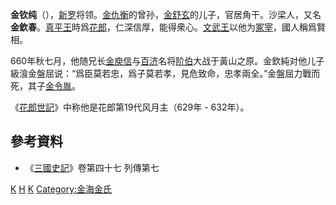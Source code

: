 '''金钦纯'''（{{bd|598年||680年||}}），[[新罗|新罗]]将领。[[金仇衡|金仇衡]]的曾孙，[[金舒玄|金舒玄]]的儿子，官居角干。沙梁人，又名'''金欽春'''。[[真平王|真平王]]時爲[[花郎|花郎]]，仁深信厚，能得衆心。[[文武王|文武王]]以他为[[冢宰|冢宰]]，國人稱爲賢相。

660年秋七月，他随兄长[[金庾信|金庾信]]与[[百济|百济]]名将[[阶伯|阶伯]]大战于黃山之原。金欽純对他儿子級湌金盤屈说：“爲臣莫若忠，爲子莫若孝，見危致命，忠孝兩全。”金盤屈力戰而死，其子[[金令胤|金令胤]]。

《[[花郎世記|花郎世記]]》中称他是花郎第19代风月主（629年 - 632年）。

{{先代次代|[[花郎|花郎]]風月主|第19代：629年 - 632年|[[金春秋|金春秋]]|[[金禮元|金禮元]]}}

==參考資料==
*《[[三國史記|三國史記]]》卷第四十七 列傳第七

[[Category:三國時代新羅人|K]]
[[Category:金姓|H]]
[[Category:花郎|K]]
[[Category:金海金氏|Category:金海金氏]]
